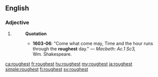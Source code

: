 ==English==

===Adjective===
{{head|en|adjective superlative form}}

# {{en-superlative of|rough}}
#: '''Quotation'''
#:* '''1603-06''': "Come what come may, Time and the hour runs through the '''roughest''' day." &mdash; ''Macbeth: Ac.1 Sc3,'' Wm.&nbsp;Shakespeare.

[[ca:roughest]]
[[fr:roughest]]
[[hu:roughest]]
[[my:roughest]]
[[ja:roughest]]
[[simple:roughest]]
[[fi:roughest]]
[[sv:roughest]]